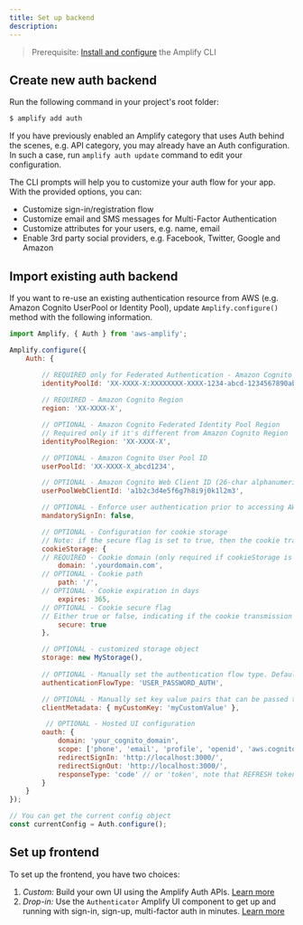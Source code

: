 ```yaml
---
title: Set up backend
description: 
---
```

> Prerequisite: [Install and configure](/link) the Amplify CLI

## Create new auth backend
Run the following command in your project's root folder:

```bash
$ amplify add auth
```

If you have previously enabled an Amplify category that uses Auth behind the scenes, e.g. API category, you may already have an Auth configuration. In such a case, run `amplify auth update` command to edit your configuration.

The CLI prompts will help you to customize your auth flow for your app. With the provided options, you can:
- Customize sign-in/registration flow 
- Customize email and SMS messages for Multi-Factor Authentication
- Customize attributes for your users, e.g. name, email
- Enable 3rd party social providers, e.g. Facebook, Twitter, Google and Amazon

## Import existing auth backend

If you want to re-use an existing authentication resource from AWS (e.g. Amazon Cognito UserPool or Identity Pool), update `Amplify.configure()` method with the following information.

```javascript
import Amplify, { Auth } from 'aws-amplify';

Amplify.configure({
    Auth: {

        // REQUIRED only for Federated Authentication - Amazon Cognito Identity Pool ID
        identityPoolId: 'XX-XXXX-X:XXXXXXXX-XXXX-1234-abcd-1234567890ab',
        
        // REQUIRED - Amazon Cognito Region
        region: 'XX-XXXX-X',

        // OPTIONAL - Amazon Cognito Federated Identity Pool Region 
        // Required only if it's different from Amazon Cognito Region
        identityPoolRegion: 'XX-XXXX-X',

        // OPTIONAL - Amazon Cognito User Pool ID
        userPoolId: 'XX-XXXX-X_abcd1234',

        // OPTIONAL - Amazon Cognito Web Client ID (26-char alphanumeric string)
        userPoolWebClientId: 'a1b2c3d4e5f6g7h8i9j0k1l2m3',

        // OPTIONAL - Enforce user authentication prior to accessing AWS resources or not
        mandatorySignIn: false,

        // OPTIONAL - Configuration for cookie storage
        // Note: if the secure flag is set to true, then the cookie transmission requires a secure protocol
        cookieStorage: {
        // REQUIRED - Cookie domain (only required if cookieStorage is provided)
            domain: '.yourdomain.com',
        // OPTIONAL - Cookie path
            path: '/',
        // OPTIONAL - Cookie expiration in days
            expires: 365,
        // OPTIONAL - Cookie secure flag
        // Either true or false, indicating if the cookie transmission requires a secure protocol (https).
            secure: true
        },

        // OPTIONAL - customized storage object
        storage: new MyStorage(),
        
        // OPTIONAL - Manually set the authentication flow type. Default is 'USER_SRP_AUTH'
        authenticationFlowType: 'USER_PASSWORD_AUTH',

        // OPTIONAL - Manually set key value pairs that can be passed to Cognito Lambda Triggers
        clientMetadata: { myCustomKey: 'myCustomValue' },

         // OPTIONAL - Hosted UI configuration
        oauth: {
            domain: 'your_cognito_domain',
            scope: ['phone', 'email', 'profile', 'openid', 'aws.cognito.signin.user.admin'],
            redirectSignIn: 'http://localhost:3000/',
            redirectSignOut: 'http://localhost:3000/',
            responseType: 'code' // or 'token', note that REFRESH token will only be generated when the responseType is code
        }
    }
});

// You can get the current config object
const currentConfig = Auth.configure();
```

## Set up frontend

To set up the frontend, you have two choices:

1. *Custom:* Build your own UI using the Amplify Auth APIs. [Learn more](tbd)
2. *Drop-in:* Use the `Authenticator` Amplify UI component to get up and running with sign-in, sign-up, multi-factor auth in minutes. [Learn more](tbd) 
